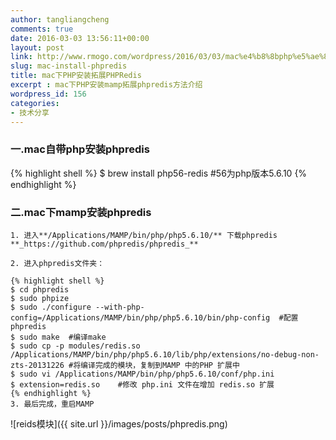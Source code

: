 ```yaml
---
author: tangliangcheng
comments: true
date: 2016-03-03 13:56:11+00:00
layout: post
link: http://www.rmogo.com/wordpress/2016/03/03/mac%e4%b8%8bphp%e5%ae%89%e8%a3%85%e6%8b%93%e5%b1%95phpreids/
slug: mac-install-phpredis
title: mac下PHP安装拓展PHPRedis
excerpt : mac下PHP安装mamp拓展phpredis方法介绍
wordpress_id: 156
categories:
- 技术分享
---
```


### 一.mac自带php安装phpredis

{% highlight shell %}
$ brew install php56-redis  #56为php版本5.6.10
{% endhighlight %}

### 二.mac下mamp安装phpredis

    1. 进入**/Applications/MAMP/bin/php/php5.6.10/** 下载phpredis **_https://github.com/phpredis/phpredis_**

    2. 进入phpredis文件夹：

    {% highlight shell %}
    $ cd phpredis
    $ sudo phpize
    $ sudo ./configure --with-php-config=/Applications/MAMP/bin/php/php5.6.10/bin/php-config  #配置phpredis
    $ sudo make  #编译make
    $ sudo cp -p modules/redis.so /Applications/MAMP/bin/php/php5.6.10/lib/php/extensions/no-debug-non-zts-20131226 #将编译完成的模块，复制到MAMP 中的PHP 扩展中
    $ sudo vi /Applications/MAMP/bin/php/php5.6.10/conf/php.ini
    $ extension=redis.so    #修改 php.ini 文件在增加 redis.so 扩展
    {% endhighlight %}
    3. 最后完成，重启MAMP

![reids模块]({{ site.url }}/images/posts/phpredis.png)
